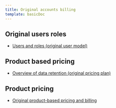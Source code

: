 ```yaml
---
title: Original accounts billing
template: basicDoc
---
```


## Original users roles

* [Users and roles (original user model)](/docs/accounts/original-accounts-billing/original-users-roles/users-roles-original-user-model)

## Product based pricing

* [Overview of data retention (original pricing plan)](/docs/accounts/original-accounts-billing/product-based-pricing/overview-data-retention-components)

## Product pricing

* [Original product-based pricing and billing](/docs/accounts/original-accounts-billing/product-pricing/product-based-pricing)
